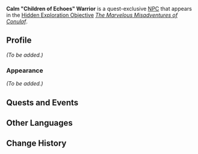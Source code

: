 {{Meta
<!-- Remove this template after adding the missing info -->
|missing_NPC_profile  = yes
<!--
|missing_NPC_idle     = yes
|missing_NPC_dialogue = yes
-->
}}
{{Character Infobox
|type             = Quest NPC
|image            = NPC Calm Children of Echoes Warrior.png
|realname         = <!-- Optional, if different from in-game name -->
|deceased         = <!-- Past (for deceased prior to events of the game) or free response -->
|region           = Natlan
|location         = Natlan
|affiliation      = Children of Echoes
|title            = 

|ancestry         = <!-- Clan/family -->
|father           = 
|mother           = 
|spouse           = 
|sibling          = 
|child            = 
|relative         = 

|voiceEN          = 
|voiceCN          = 
|voiceJP          = 
|voiceKR          = 
}}
'''Calm "Children of Echoes" Warrior''' is a quest-exclusive [[NPC]] that appears in the [[Hidden Exploration Objective]] ''[[The Marvelous Misadventures of Conulaf]]''.
<!--
==Location==
{{subst:#tag:gallery|
NPC Location {{subst:#titleparts:{{subst:PAGENAME}}}}.png{{subst:!}}{{subst:#titleparts:{{subst:PAGENAME}}}}'s location
NPC Location {{subst:#titleparts:{{subst:PAGENAME}}}} Context.png{{subst:!}}Additional context
}}
-->
==Profile==
<!--Detailed story/lore information goes here.-->
''(To be added.)''

===Appearance===
<!--Keep appearance section short and concise. Limit to 2 paragraphs with 3-4 sentences each.-->
''(To be added.)''

==Quests and Events==
{{Quests and Events}}
<!--
==Idle Quotes==
{{Dialogue Start}}
:{{DIcon|Idle}} {{Tx}}
::{{A|VO {{subst:#titleparts:{{subst:PAGENAME}}}} 01.ogg}} "{{Tx}}"
{{Dialogue End}}

==Dialogue==
{{Dialogue Start}}
:'''{{subst:#titleparts:{{subst:PAGENAME}}}}:''' 
:{{DIcon}}
{{Dialogue End}}

==Event Dialogue==
===Event Name===
{{Dialogue Start}}
:'''{{subst:#titleparts:{{subst:PAGENAME}}}}:'''
{{Dialogue End}}
-->
==Other Languages==
{{Other Languages|1_default_hidden=1
|1_en      = Calm "Children of Echoes" Warrior
|1_zhs     = 冷静的「回声之子」战士
|1_zhs_rm  = Lěngjìng de "Huíshēng zhī Zǐ" Zhànshì
|1_zht     = 冷靜的「回聲之子」戰士
|1_zht_rm  = Lěngjìng de "Huíshēng zhī Zǐ" Zhànshì
|1_ja      = 冷静な「こだまの子」の戦士
|1_ja_rm   = Reisei na "Kodama no Ko" no Senshi
|1_ko      = 침착한 「메아리 아이」 전사
|1_es      = Guerrero de los Vástagos del Eco tranquilo
|1_fr      = Guerrier calme des Enfants des échos
|1_ru      = Спокойный воин Цветочного Пера
|1_th      = นักรบ "บุตรแห่งเสียงสะท้อน" ผู้สุขุม
|1_th_rm   = 
|1_vi      = Chiến Binh Con Của Tiếng Vang Bình Tĩnh
|1_de      = Besonnener Krieger von den Kindern der Echos
|1_id      = Pejuang "Putra-Putri Gema" yang Tenang
|1_pt      = Guerreiro Calmo dos Filhos dos Ecos
|1_tr      = Sakin "Yankıların Çocukları" Savaşçısı
|1_it      = Guerriero dei Figli degli Echi calmo
|2_en      = Excited "Children of Echoes" Warrior
|2_zhs     = 兴奋的「回声之子」战士
|2_zhs_rm  = Xīngfèn de "Huíshēng zhī Zǐ" Zhànshì
|2_zht     = 興奮的「回聲之子」戰士
|2_zht_rm  = Xīngfèn de "Huíshēng zhī Zǐ" Zhànshì
|2_ja      = 興奮している「こだまの子」の戦士
|2_ja_rm   = Kōfun shite iru "Kodama no Ko" no Senshi
|2_ko      = 흥분한 「메아리 아이」 전사
|2_es      = Guerrero de los Vástagos del Eco entusiasmado
|2_fr      = Guerrier enthousiaste des Enfants des échos
|2_ru      = Взволнованный воин Детей Эха
|2_th      = นักรบ "บุตรแห่งเสียงสะท้อน" ผู้ตื่นเต้น
|2_th_rm   = 
|2_vi      = Chiến Binh Con Của Tiếng Vang Hưng Phấn
|2_de      = Aufgeregter Krieger von den Kindern der Echos
|2_id      = Pejuang "Putra-Putri Gema" yang Bersemangat
|2_pt      = Guerreiro Animado dos Filhos dos Ecos
|2_tr      = Heyecanlı "Yankıların Çocukları" Savaşçısı
|2_it      = Guerriero dei Figli degli Echi su di giri
}}

==Change History==
{{Change History|5.2}}
<!--
==References==
{{Reflist}}
-->
